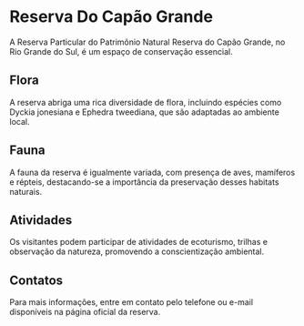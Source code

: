 # Reserva Do Capão Grande

A Reserva Particular do Patrimônio Natural Reserva do Capão Grande, no Rio Grande do Sul, é um espaço de conservação essencial.

## Flora

A reserva abriga uma rica diversidade de flora, incluindo espécies como Dyckia jonesiana e Ephedra tweediana, que são adaptadas ao ambiente local.

## Fauna

A fauna da reserva é igualmente variada, com presença de aves, mamíferos e répteis, destacando-se a importância da preservação desses habitats naturais.

## Atividades

Os visitantes podem participar de atividades de ecoturismo, trilhas e observação da natureza, promovendo a conscientização ambiental.

## Contatos

Para mais informações, entre em contato pelo telefone ou e-mail disponíveis na página oficial da reserva.